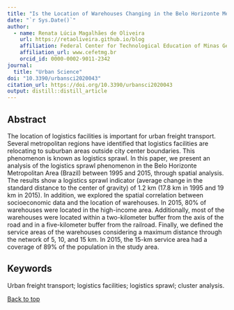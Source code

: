 ```yaml
---
title: "Is the Location of Warehouses Changing in the Belo Horizonte Metropolitan Area (Brazil)? A Logistics Sprawl Analysis in a Latin American Context"
date: "`r Sys.Date()`"
author:
  - name: Renata Lúcia Magalhães de Oliveira
    url: https://retaoliveira.github.io/blog
    affiliation: Federal Center for Technological Education of Minas Gerais
    affiliation_url: www.cefetmg.br
    orcid_id: 0000-0002-9011-2342
journal: 
  title: "Urban Science"
doi: "10.3390/urbansci2020043"
citation_url: https://doi.org/10.3390/urbansci2020043
output: distill::distill_article
---
```


<link rel="stylesheet" href="academicons-1.9.1/css/academicons.min.css"/>

## Abstract

The location of logistics facilities is important for urban freight transport. Several metropolitan regions have identified that logistics facilities are relocating to suburban areas outside city center boundaries. This phenomenon is known as logistics sprawl. In this paper, we present an analysis of the logistics sprawl phenomenon in the Belo Horizonte Metropolitan Area (Brazil) between 1995 and 2015, through spatial analysis. The results show a logistics sprawl indicator (average change in the standard distance to the center of gravity) of 1.2 km (17.8 km in 1995 and 19 km in 2015). In addition, we explored the spatial correlation between socioeconomic data and the location of warehouses. In 2015, 80% of warehouses were located in the high-income area. Additionally, most of the warehouses were located within a two-kilometer buffer from the axis of the road and in a five-kilometer buffer from the railroad. Finally, we defined the service areas of the warehouses considering a maximum distance through the network of 5, 10, and 15 km. In 2015, the 15-km service area had a coverage of 89% of the population in the study area.

## Keywords
Urban freight transport; logistics facilities; logistics sprawl; cluster analysis.

 <a href="#top">Back to top</a>